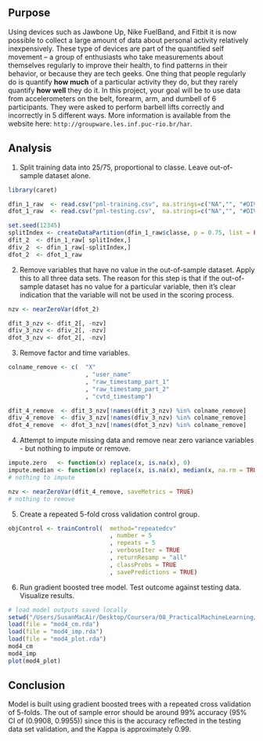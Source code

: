 ## Purpose

Using devices such as Jawbone Up, Nike FuelBand, and Fitbit it is now possible to collect a large amount of data about personal activity relatively inexpensively. These type of devices are part of the quantified self movement – a group of enthusiasts who take measurements about themselves regularly to improve their health, to find patterns in their behavior, or because they are tech geeks. One thing that people regularly do is quantify **how much** of a particular activity they do, but they rarely quantify **how well** they do it. In this project, your goal will be to use data from accelerometers on the belt, forearm, arm, and dumbell of 6 participants. They were asked to perform barbell lifts correctly and incorrectly in 5 different ways. More information is available from the website here: `http://groupware.les.inf.puc-rio.br/har`.


## Analysis

1. Split training data into 25/75, proportional to classe.  Leave out-of-sample dataset alone.
```r
library(caret)

dfin_1_raw  <- read.csv("pml-training.csv", na.strings=c("NA","", "#DIV/0!"))
dfot_1_raw  <- read.csv("pml-testing.csv",  na.strings=c("NA","", "#DIV/0!"))

set.seed(12345)
splitIndex <- createDataPartition(dfin_1_raw$classe, p = 0.75, list = FALSE, times = 1) 
dfit_2  <- dfin_1_raw[ splitIndex,]
dfiv_2  <- dfin_1_raw[-splitIndex,]
dfot_2  <- dfot_1_raw
```


2. Remove variables that have no value in the out-of-sample dataset.  Apply this to all three data sets.  The reason for this step is that if the out-of-sample dataset has no value for a particular variable, then it's clear indication that the variable will not be used in the scoring process.
```r
nzv <- nearZeroVar(dfot_2)

dfit_3_nzv <- dfit_2[, -nzv]
dfiv_3_nzv <- dfiv_2[, -nzv]
dfot_3_nzv <- dfot_2[, -nzv]
```


3.  Remove factor and time variables.
```r
colname_remove <- c(  "X"
                      , "user_name"
                      , "raw_timestamp_part_1"
                      , "raw_timestamp_part_2"
                      , "cvtd_timestamp")

dfit_4_remove  <- dfit_3_nzv[!names(dfit_3_nzv) %in% colname_remove]
dfiv_4_remove  <- dfiv_3_nzv[!names(dfiv_3_nzv) %in% colname_remove]
dfot_4_remove  <- dfot_3_nzv[!names(dfot_3_nzv) %in% colname_remove]
```


4. Attempt to impute missing data and remove near zero variance variables - but nothing to impute or remove.
```r
impute.zero   <- function(x) replace(x, is.na(x), 0)
impute.median <- function(x) replace(x, is.na(x), median(x, na.rm = TRUE))
# nothing to impute

nzv <- nearZeroVar(dfit_4_remove, saveMetrics = TRUE)
# nothing to remove
```


5. Create a repeated 5-fold cross validation control group.
```r
objControl <- trainControl(  method="repeatedcv"
                             , number = 5
                             , repeats = 5
                             , verboseIter = TRUE
                             , returnResamp = "all"
                             , classProbs = TRUE
                             , savePredictions = TRUE)
```


6. Run gradient boosted tree model.  Test outcome against testing data.  Visualize results.
```r
# load model outputs saved locally
setwd("/Users/SusanMacAir/Desktop/Coursera/08_PracticalMachineLearning/courserapracticalmachinelearning")
load(file = "mod4_cm.rda")
load(file = "mod4_imp.rda")
load(file = "mod4_plot.rda")
mod4_cm
mod4_imp
plot(mod4_plot)
```


## Conclusion
Model is built using gradient boosted trees with a repeated cross validation of 5-folds.  The out of sample error should be around 99% accuracy (95% CI of (0.9908, 0.9955)) since this is the accuracy reflected in the testing data set validation, and the Kappa is approximately 0.99.
